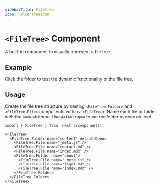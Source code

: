 ```yaml
---
sidebarTitle: FileTree
icon: FolderTreeIcon
---
```



# `<FileTree>` Component

A built-in component to visually represent a file tree.

## Example

Click the folder to test the dynamic functionality of the file tree.

<FileTree>
  <FileTree.Folder name="content" defaultOpen>
    <FileTree.File name="_meta.js" />
    <FileTree.File name="contact.md" />
    <FileTree.File name="index.mdx" />
    <FileTree.Folder name="about">
      <FileTree.File name="_meta.js" />
      <FileTree.File name="legal.md" />
      <FileTree.File name="index.mdx" />
    </FileTree.Folder>
  </FileTree.Folder>
</FileTree>

## Usage

Create the file tree structure by nesting `<FileTree.Folder>` and
`<FileTree.File>` components within a `<FileTree>`. Name each file or folder
with the `name` attribute. Use `defaultOpen` to set the folder to open on load.

```mdx filename="MDX"
import { FileTree } from 'nextra/components'

<FileTree>
  <FileTree.Folder name="content" defaultOpen>
    <FileTree.File name="_meta.js" />
    <FileTree.File name="contact.md" />
    <FileTree.File name="index.mdx" />
    <FileTree.Folder name="about">
      <FileTree.File name="_meta.js" />
      <FileTree.File name="legal.md" />
      <FileTree.File name="index.mdx" />
    </FileTree.Folder>
  </FileTree.Folder>
</FileTree>
```
